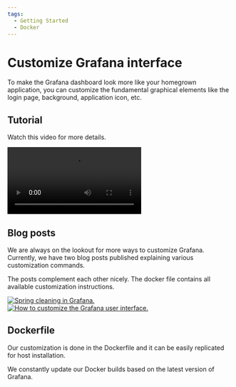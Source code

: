 ```yaml
---
tags:
  - Getting Started
  - Docker
---
```



# Customize Grafana interface

To make the Grafana dashboard look more like your homegrown application, you can customize the fundamental graphical elements like the login page, background, application icon, etc.

## Tutorial

Watch this video for more details.

<Video
  src="https://www.youtube.com/embed/3GRoa8TzIxY"
  title="Change titles, icons, footer, default dashboard in Grafana 9."
/>

## Blog posts

We are always on the lookout for more ways to customize Grafana. Currently, we have two blog posts published explaining various customization commands. 

The posts complement each other nicely. The docker file contains all
available customization instructions.

<a href="/blog/how-to-customize-the-grafana-user-interface-8d70a42dc2b6">
  <Image
    title="Spring cleaning in Grafana."
    src="/img/blog/2022-08-14-customize-grafana/banner.png"
    zoom={false}
  />
</a>

<a href="/blog/how-to-customize-the-grafana-user-interface-8d70a42dc2b6">
  <Image
    title="How to customize the Grafana user interface."
    src="/img/blog/2022-08-14-customize-grafana/banner.png"
    zoom={false}
  />
</a>

## Dockerfile

Our customization is done in the Dockerfile and it can be easily replicated for host installation.

We constantly update our Docker builds based on the latest version of Grafana.

<Code
  url="https://github.com/VolkovLabs/volkovlabs-app/blob/main/Dockerfile"
  language="docker"
/>
